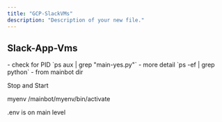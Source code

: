 ```yaml
---
title: "GCP-SlackVMs"
description: "Description of your new file."
---
```


## Slack-App-Vms

<Steps>
  <Step title="Start and stop nohup">
    - check for PID `ps aux | grep "main-yes.py"`
    - more detail `ps -ef | grep python`
    - from mainbot  dir
  </Step>
  <Step title="kill [PID]">
    
  </Step>
  <Step title="nohup python main-yes.py > bot.log 2>&1 &">
    
  </Step>
</Steps>

Stop and Start

myenv /mainbot/myenv/bin/activate

<Check>
  .env is on main level
</Check>